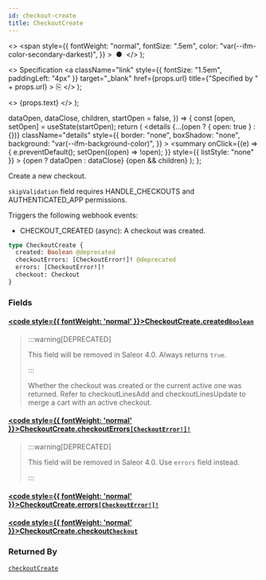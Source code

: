 ```yaml
---
id: checkout-create
title: CheckoutCreate
---
```


  <>
    <span
      style={{
        fontWeight: "normal",
        fontSize: ".5em",
        color: "var(--ifm-color-secondary-darkest)",
      }}
    >
      &nbsp;●&nbsp;
    </span>
  </>
);

  <>
    Specification
    <a
      className="link"
      style={{ fontSize: "1.5em", paddingLeft: "4px" }}
      target="\_blank"
      href={props.url}
      title={"Specified by " + props.url}
    >
      ⎘
    </a>
  </>
);

  <>
    <span className={props.class}>{props.text}</span>
  </>
);


  dataOpen,
  dataClose,
  children,
  startOpen = false,
}) => {
  const [open, setOpen] = useState(startOpen);
  return (
    <details
      {...(open ? { open: true } : {})}
      className="details"
      style={{
        border: "none",
        boxShadow: "none",
        background: "var(--ifm-background-color)",
      }}
    >
      <summary
        onClick={(e) => {
          e.preventDefault();
          setOpen((open) => !open);
        }}
        style={{ listStyle: "none" }}
      >
        {open ? dataOpen : dataClose}
      </summary>
      {open && children}
    </details>
  );
};

Create a new checkout.

`skipValidation` field requires HANDLE_CHECKOUTS and AUTHENTICATED_APP permissions.

Triggers the following webhook events:

- CHECKOUT_CREATED (async): A checkout was created.

```graphql
type CheckoutCreate {
  created: Boolean @deprecated
  checkoutErrors: [CheckoutError!]! @deprecated
  errors: [CheckoutError!]!
  checkout: Checkout
}
```

### Fields

#### [<code style={{ fontWeight: 'normal' }}>CheckoutCreate.<b>created</b></code>](#)<Bullet />[`Boolean`](../../../api-reference/miscellaneous/scalars/boolean) <Badge class="badge badge--deprecated badge--secondary" text="deprecated"/> <Badge class="badge badge--secondary" text="scalar"/> <Badge class="badge badge--secondary" text="miscellaneous"/>

> :::warning[DEPRECATED]
>
> This field will be removed in Saleor 4.0. Always returns `true`.
>
> :::
>
> Whether the checkout was created or the current active one was returned. Refer to checkoutLinesAdd and checkoutLinesUpdate to merge a cart with an active checkout.

#### [<code style={{ fontWeight: 'normal' }}>CheckoutCreate.<b>checkoutErrors</b></code>](#)<Bullet />[`[CheckoutError!]!`](../../../api-reference/checkout/objects/checkout-error) <Badge class="badge badge--deprecated badge--secondary" text="deprecated"/> <Badge class="badge badge--secondary" text="non-null"/> <Badge class="badge badge--secondary" text="object"/> <Badge class="badge badge--secondary" text="checkout"/>

> :::warning[DEPRECATED]
>
> This field will be removed in Saleor 4.0. Use `errors` field instead.
>
> :::

#### [<code style={{ fontWeight: 'normal' }}>CheckoutCreate.<b>errors</b></code>](#)<Bullet />[`[CheckoutError!]!`](../../../api-reference/checkout/objects/checkout-error) <Badge class="badge badge--secondary" text="non-null"/> <Badge class="badge badge--secondary" text="object"/> <Badge class="badge badge--secondary" text="checkout"/>

>

#### [<code style={{ fontWeight: 'normal' }}>CheckoutCreate.<b>checkout</b></code>](#)<Bullet />[`Checkout`](../../../api-reference/checkout/objects/checkout) <Badge class="badge badge--secondary" text="object"/> <Badge class="badge badge--secondary" text="checkout"/>

>

### Returned By

[`checkoutCreate`](../../../api-reference/checkout/mutations/checkout-create) <Badge class="badge badge--secondary" text="mutation"/>
